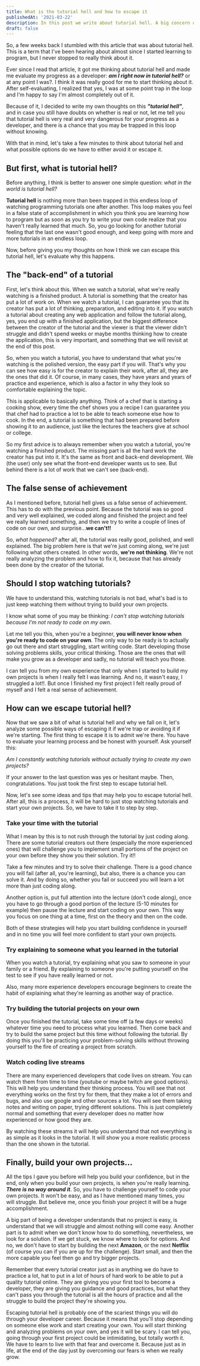 ```yaml
---
title: What is the tutorial hell and how to escape it
publishedAt: '2021-03-22'
description: In this post we write about tutorial hell. A big concern of every beginner programmer, we will see exactly what is tutorial hell, why it is dangerous for developers and how to escape it.
draft: false
---
```


So, a few weeks back I stumbled with this article that was about tutorial hell. This is a term that I've been hearing about almost since I started learning to program, but I never stopped to really think about it.

Ever since I read that article, it got me thinking about tutorial hell and made me evaluate my progress as a developer: **_am I right now in tutorial hell?_** or at any point I was?. I think it was really good for me to start thinking about it. After self-evaluating, I realized that yes, I was at some point trap in the loop and I'm happy to say I'm almost completely out of it.

Because of it, I decided to write my own thoughts on this **_"tutorial hell"_**, and in case you still have doubts on whether is real or not, let me tell you that tutorial hell is very real and very dangerous for your progress as a developer, and there is a chance that you may be trapped in this loop without knowing.

With that in mind, let's take a few minutes to think about tutorial hell and what possible options do we have to either avoid it or escape it.

## But first, what is tutorial hell?

Before anything, I think is better to answer one simple question: _what in the world is tutorial hell?_

**Tutorial hell** is nothing more than been trapped in this endless loop of watching programming tutorials one after another. This loop makes you feel in a false state of accomplishment in which you think you are learning how to program but as soon as you try to write your own code realize that you haven't really learned that much. So, you go looking for another tutorial feeling that the last one wasn't good enough, and keep going with more and more tutorials in an endless loop.

Now, before giving you my thoughts on how I think we can escape this tutorial hell, let's evaluate why this happens.

## The "back-end" of a tutorial

First, let's think about this. When we watch a tutorial, what we're really watching is a finished product. A tutorial is something that the creator has put a lot of work on. When we watch a tutorial, I can guarantee you that its creator has put a lot of thinking, preparation, and editing into it. If you watch a tutorial about creating any web application and follow the tutorial along, yes, you end up with a finished application, but the biggest difference between the creator of the tutorial and the viewer is that the viewer didn't struggle and didn't spend weeks or maybe months thinking how to create the application, this is very important, and something that we will revisit at the end of this post.

So, when you watch a tutorial, you have to understand that what you're watching is the polished version, the easy part if you will. That's why you can see how easy is for the creator to explain their work, after all, they are the ones that did it. Of course, in many cases, they have years and years of practice and experience, which is also a factor in why they look so comfortable explaining the topic.

This is applicable to basically anything. Think of a chef that is starting a cooking show, every time the chef shows you a recipe I can guarantee you that chef had to practice a lot to be able to teach someone else how to cook. In the end, a tutorial is something that had been prepared before showing it to an audience, just like the lectures the teachers give at school or college.

So my first advice is to always remember when you watch a tutorial, you're watching a finished product. The missing part is all the hard work the creator has put into it. It's the same as front and back-end development. We (the user) only see what the front-end developer wants us to see. But behind there is a lot of work that we can't see (back-end).

## The false sense of achievement

As I mentioned before, tutorial hell gives us a false sense of achievement. This has to do with the previous point. Because the tutorial was so good and very well explained, we coded along and finished the project and feel we really learned something, and then we try to write a couple of lines of code on our own, and surprise...**we can't!!**

So, _what happened?_ after all, the tutorial was really good, polished, and well explained. The big problem here is that we're just coming along, we're just following what others created. In other words, **we're not thinking**. We're not really analyzing the problem and how to fix it, because that has already been done by the creator of the tutorial.

## Should I stop watching tutorials?

We have to understand this, watching tutorials is not bad, what's bad is to just keep watching them without trying to build your own projects.

I know what some of you may be thinking: _I can't stop watching tutorials because I'm not ready to code on my own_.

Let me tell you this, when you're a beginner, **you will never know when you're ready to code on your own**. The only way to be ready is to actually go out there and start struggling, start writing code. Start developing those solving problems skills, your critical thinking. Those are the ones that will make you grow as a developer and sadly, no tutorial will teach you those.

I can tell you from my own experience that only when I started to build my own projects is when I really felt I was learning. And no, it wasn't easy, I struggled a lot!!. But once I finished my first project I felt really proud of myself and I felt a real sense of achievement.

## How can we escape tutorial hell?

Now that we saw a bit of what is tutorial hell and why we fall on it, let's analyze some possible ways of escaping it if we're trap or avoiding it if we're starting. The first thing to escape it is to admit we're there. You have to evaluate your learning process and be honest with yourself. Ask yourself this:

_Am I constantly watching tutorials without actually trying to create my own projects?_

If your answer to the last question was yes or hesitant maybe. Then, congratulations. You just took the first step to escape tutorial hell.

Now, let's see some ideas and tips that may help you to escape tutorial hell. After all, this is a process, it will be hard to just stop watching tutorials and start your own projects. So, we have to take it to step by step.

### Take your time with the tutorial

What I mean by this is to not rush through the tutorial by just coding along. There are some tutorial creators out there (especially the more experienced ones) that will challenge you to implement small portions of the project on your own before they show you their solution. Try it!!

Take a few minutes and try to solve their challenge. There is a good chance you will fail (after all, you're learning), but also, there is a chance you can solve it. And by doing so, whether you fail or succeed you will learn a lot more than just coding along.

Another option is, put full attention into the lecture (don't code along), once you have to go through a good portion of the lecture (5-10 minutes for example) then pause the lecture and start coding on your own. This way you focus on one thing at a time, first on the theory and then on the code.

Both of these strategies will help you start building confidence in yourself and in no time you will feel more confident to start your own projects.

### Try explaining to someone what you learned in the tutorial

When you watch a tutorial, try explaining what you saw to someone in your family or a friend. By explaining to someone you're putting yourself on the test to see if you have really learned or not.

Also, many more experience developers encourage beginners to create the habit of explaining what they're learning as another way of practice.

### Try building the tutorial projects on your own

Once you finished the tutorial, take some time off (a few days or weeks) whatever time you need to process what you learned. Then come back and try to build the same project but this time without following the tutorial. By doing this you'll be practicing your problem-solving skills without throwing yourself to the fire of creating a project from scratch.

### Watch coding live streams

There are many experienced developers that code lives on stream. You can watch them from time to time (youtube or maybe twitch are good options). This will help you understand their thinking process. You will see that not everything works on the first try for them, that they make a lot of errors and bugs, and also use google and other sources a lot. You will see them taking notes and writing on paper, trying different solutions. This is just completely normal and something that every developer does no matter how experienced or how good they are.

By watching these streams it will help you understand that not everything is as simple as it looks in the tutorial. It will show you a more realistic process than the one shown in the tutorial.

## Finally, build your own projects...

All the tips I gave you before will help you build your confidence, but in the end, only when you build your own projects, is when you're really learning. **_There is no way around it_**. So, you have to challenge yourself to code your own projects. It won't be easy, and as I have mentioned many times, you will struggle. But believe me, once you finish your project it will be a huge accomplishment.

A big part of being a developer understands that no project is easy, is understand that we will struggle and almost nothing will come easy. Another part is to admit when we don't know how to do something, nevertheless, we look for a solution. If we get stuck, we know where to look for options. And no, we don't have to start by building the next **Amazon**, or the next **Netflix** (of course you can if you are up for the challenge). Start small, and then the more capable you feel then go and try bigger projects.

Remember that every tutorial creator just as in anything we do have to practice a lot, hat to put in a lot of hours of hard work to be able to put a quality tutorial online. They are giving you your first tool to become a developer, they are giving you guidance and good practices, but what they can't pass you through the tutorial is all the hours of practice and all the struggle to build the project they're showing you.

Escaping tutorial hell is probably one of the scariest things you will do through your developer career. Because it means that you'll stop depending on someone else work and start creating your own. You will start thinking and analyzing problems on your own, and yes it will be scary. I can tell you, going through your first project could be intimidating, but totally worth it. We have to learn to live with that fear and overcome it. Because just as in life, at the end of the day just by overcoming our fears is when we really grow.
